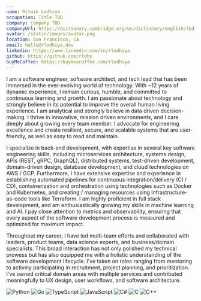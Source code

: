 ```yaml
---
name: Ritwik Lodhiya
occupation: Title TBD
company: Company TBD
companyUrl: https://dictionary.cambridge.org/us/dictionary/english/tbd
avatar: /static/images/avatar.png
location: San Francisco, CA
email: hello@rlodhiya.dev
linkedin: https://www.linkedin.com/in/rlodhiya
github: https://github.com/rldhy
buyMeCoffee: https://buymeacoffee.com/rlodhiya
---
```


I am a software engineer, software architect, and tech lead that has been immersed in the ever-evolving world of technology. With ~12 years of dynamic experience, I remain curious, humble, and committed to continuous learning and growth. I am passionate about technology and strongly believe in its potential to improve the overall human living experience. I am analytical and strongly believe in data driven decision-making. I thrive in innovative, mission driven environments, and I care deeply about growing every team member. I advocate for engineering excellence and create resilient, secure, and scalable systems that are user-friendly, as well as easy to read and maintain.

I specialize in back-end development, with expertise in several key software engineering skills, including microservices architecture, systems design, APIs (REST, gRPC, GraphQL), distributed systems, test-driven development, domain-driven design, database development, and cloud technologies on AWS / GCP. Furthermore, I have extensive expertise and experience in establishing automated pipelines for continuous integration/delivery (CI / CD), containerization and orchestration using technologies such as Docker and Kubernetes, and creating / managing resources using infrastructure-as-code tools like Terraform. I am highly proficient in full stack development, and am enthusiastically growing my skills in machine learning and AI. I pay close attention to metrics and observability, ensuring that every aspect of the software development process is measured and optimized for maximum impact.

Throughout my career, I have led multi-team efforts and collaborated with leaders, product teams, data science experts, and business/domain specialists. This broad interaction has not only polished my technical prowess but has also equipped me with a holistic understanding of the software development lifecycle. I've taken on roles ranging from mentoring to actively participating in recruitment, project planning, and prioritization. I've owned critical domain areas with multiple services and contributed meaningfully to UX design, user workflows, and software architecture.


<div className="flex flex-row space-x-1">
    <img src="https://skillicons.dev/icons?i=py" alt="Python" title="Python" />
    <img src="https://skillicons.dev/icons?i=go" alt="Go" title="Go" />
    <img src="https://skillicons.dev/icons?i=ts" alt="TypeScript" title="TypeScript" />
    <img src="https://skillicons.dev/icons?i=js" alt="JavaScript" title="JavaScript" />
    <img src="https://skillicons.dev/icons?i=cs" alt="C#" title="C#" />
    <img src="https://skillicons.dev/icons?i=c" alt="C" title="C" />
    <img src="https://skillicons.dev/icons?i=cpp" alt="C++" title="C++" />
</div>
